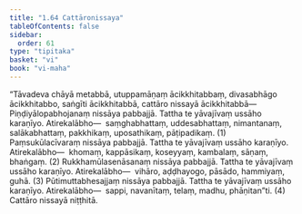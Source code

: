 ```yaml
---
title: "1.64 Cattāronissaya"
tableOfContents: false
sidebar:
  order: 61
type: "tipitaka"
basket: "vi"
book: "vi-maha"
---
```



<DynamicBreadcrumb />

<Division number="128" book="vi-maha">

<Paragraph number="533" book="vi-maha">
“Tāvadeva chāyā metabbā, utuppamāṇaṃ ācikkhitabbaṃ, divasabhāgo ācikkhitabbo, saṅgīti ācikkhitabbā, cattāro nissayā ācikkhitabbā—
</Paragraph>

<Paragraph number="534" book="vi-maha">
Piṇḍiyālopabhojanaṃ nissāya pabbajjā. Tattha te yāvajīvaṃ ussāho karaṇīyo. Atirekalābho—  saṃghabhattaṃ, uddesabhattaṃ, nimantanaṃ, salākabhattaṃ, pakkhikaṃ, uposathikaṃ, pāṭipadikaṃ. (1)
</Paragraph>

<Paragraph number="535" book="vi-maha">
Paṃsukūlacīvaraṃ nissāya pabbajjā. Tattha te yāvajīvaṃ ussāho karaṇīyo. Atirekalābho—  khomaṃ, kappāsikaṃ, koseyyaṃ, kambalaṃ, sāṇaṃ, bhaṅgaṃ. (2)
</Paragraph>

<Paragraph number="536" book="vi-maha">
Rukkhamūlasenāsanaṃ nissāya pabbajjā. Tattha te yāvajīvaṃ ussāho karaṇīyo. Atirekalābho—  vihāro, aḍḍhayogo, pāsādo, hammiyaṃ, guhā. (3)
</Paragraph>

<Paragraph number="537" book="vi-maha">
Pūtimuttabhesajjaṃ nissāya pabbajjā. Tattha te yāvajīvaṃ ussāho karaṇīyo. Atirekalābho—  sappi, navanītaṃ, telaṃ, madhu, phāṇitan”ti. (4)

</Paragraph>
</Division>

<Paragraph number="538" type="center" book="vi-maha">
Cattāro nissayā niṭṭhitā.
</Paragraph>